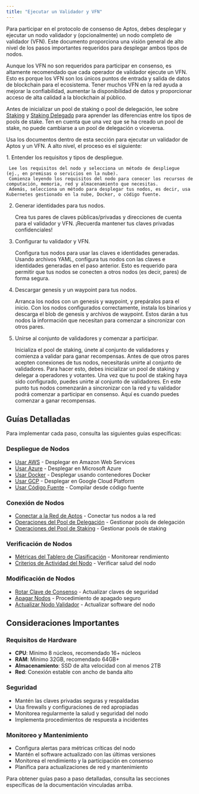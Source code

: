 ```yaml
---
title: "Ejecutar un Validador y VFN"
---
```



Para participar en el protocolo de consenso de Aptos, debes desplegar y ejecutar un nodo validador y (opcionalmente) un nodo completo de validador (VFN). Este documento proporciona una visión general de alto nivel de los pasos importantes requeridos para desplegar ambos tipos de nodos.

<Aside type="note">
  Aunque los VFN no son requeridos para participar en consenso, es altamente recomendado que cada operador de validador ejecute un VFN.
  Esto es porque los VFN son los únicos puntos de entrada y salida de datos de blockchain para el ecosistema. Tener muchos VFN
  en la red ayuda a mejorar la confiabilidad, aumentar la disponibilidad de datos y proporcionar acceso de alta calidad a la blockchain al público.
</Aside>

Antes de inicializar un pool de staking o pool de delegación, lee sobre [Staking](/es/network/blockchain/staking) y [Staking Delegado](/es/network/blockchain/delegated-staking) para aprender las diferencias entre los tipos de pools de stake. Ten en cuenta que una vez que se ha creado un pool de stake, no puede cambiarse a un pool de delegación o viceversa.

Usa los documentos dentro de esta sección para ejecutar un validador de Aptos y un VFN. A alto nivel, el proceso es el siguiente:

<Steps>
  1. Entender los requisitos y tipos de despliegue.

     Lee los requisitos del nodo y selecciona un método de despliegue (ej., en premisas o servicios en la nube).
     Comienza leyendo los requisitos del nodo para conocer los recursos de computación, memoria, red y almacenamiento que necesitas.
     Además, selecciona un método para desplegar tus nodos, es decir, usa Kubernetes gestionado en la nube, Docker, o código fuente.

  2. Generar identidades para tus nodos.

     Crea tus pares de claves públicas/privadas y direcciones de cuenta para el validador y VFN.
     ¡Recuerda mantener tus claves privadas confidenciales!

  3. Configurar tu validador y VFN.

     Configura tus nodos para usar las claves e identidades generadas.
     Usando archivos YAML, configura tus nodos con las claves e identidades generadas en el paso anterior.
     Esto es requerido para permitir que tus nodos se conecten a otros nodos (es decir, pares) de forma segura.

  4. Descargar genesis y un waypoint para tus nodos.

     Arranca los nodos con un genesis y waypoint, y prepáralos para el inicio.
     Con los nodos configurados correctamente, instala los binarios y descarga el blob de genesis y archivos de waypoint.
     Estos darán a tus nodos la información que necesitan para comenzar a sincronizar con otros pares.

  5. Unirse al conjunto de validadores y comenzar a participar.

     Inicializa el pool de staking, únete al conjunto de validadores y comienza a validar para ganar recompensas.
     Antes de que otros pares acepten conexiones de tus nodos, necesitarás unirte al conjunto de validadores.
     Para hacer esto, debes inicializar un pool de staking y delegar a operadores y votantes.
     Una vez que tu pool de staking haya sido configurado, puedes unirte al conjunto de validadores.
     En este punto tus nodos comenzarán a sincronizar con la red y tu validador podrá comenzar a participar en consenso.
     Aquí es cuando puedes comenzar a ganar recompensas.
</Steps>

## Guías Detalladas

Para implementar cada paso, consulta las siguientes guías específicas:

### Despliegue de Nodos

- [Usar AWS](/es/network/nodes/validator-node/deploy-nodes/using-aws) - Desplegar en Amazon Web Services
- [Usar Azure](/es/network/nodes/validator-node/deploy-nodes/using-azure) - Desplegar en Microsoft Azure
- [Usar Docker](/es/network/nodes/validator-node/deploy-nodes/using-docker) - Desplegar usando contenedores Docker
- [Usar GCP](/es/network/nodes/validator-node/deploy-nodes/using-gcp) - Desplegar en Google Cloud Platform
- [Usar Código Fuente](/es/network/nodes/validator-node/deploy-nodes/using-source-code) - Compilar desde código fuente

### Conexión de Nodos

- [Conectar a la Red de Aptos](/es/network/nodes/validator-node/connect-nodes/connect-to-aptos-network) - Conectar tus nodos a la red
- [Operaciones del Pool de Delegación](/es/network/nodes/validator-node/connect-nodes/delegation-pool-operations) - Gestionar pools de delegación
- [Operaciones del Pool de Staking](/es/network/nodes/validator-node/connect-nodes/staking-pool-operations) - Gestionar pools de staking

### Verificación de Nodos

- [Métricas del Tablero de Clasificación](/es/network/nodes/validator-node/verify-nodes/leaderboard-metrics) - Monitorear rendimiento
- [Criterios de Actividad del Nodo](/es/network/nodes/validator-node/verify-nodes/node-liveness-criteria) - Verificar salud del nodo

### Modificación de Nodos

- [Rotar Clave de Consenso](/es/network/nodes/validator-node/modify-nodes/rotate-consensus-key) - Actualizar claves de seguridad
- [Apagar Nodos](/es/network/nodes/validator-node/modify-nodes/shutting-down-nodes) - Procedimiento de apagado seguro
- [Actualizar Nodo Validador](/es/network/nodes/validator-node/modify-nodes/update-validator-node) - Actualizar software del nodo

## Consideraciones Importantes

### Requisitos de Hardware

- **CPU**: Mínimo 8 núcleos, recomendado 16+ núcleos
- **RAM**: Mínimo 32GB, recomendado 64GB+
- **Almacenamiento**: SSD de alta velocidad con al menos 2TB
- **Red**: Conexión estable con ancho de banda alto

### Seguridad

- Mantén las claves privadas seguras y respaldadas
- Usa firewalls y configuraciones de red apropiadas
- Monitorea regularmente la salud y seguridad del nodo
- Implementa procedimientos de respuesta a incidentes

### Monitoreo y Mantenimiento

- Configura alertas para métricas críticas del nodo
- Mantén el software actualizado con las últimas versiones
- Monitorea el rendimiento y la participación en consenso
- Planifica para actualizaciones de red y mantenimiento

Para obtener guías paso a paso detalladas, consulta las secciones específicas de la documentación vinculadas arriba.
